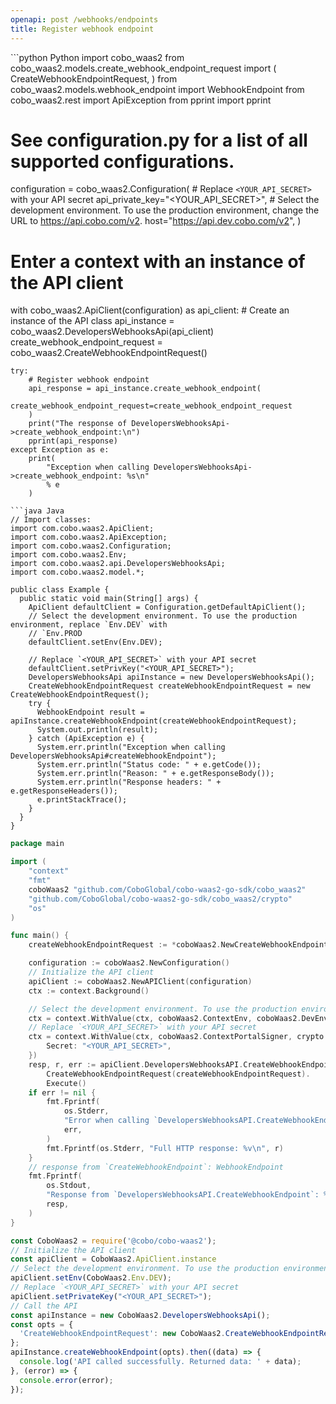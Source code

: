 ```yaml
---
openapi: post /webhooks/endpoints
title: Register webhook endpoint
---
```


<RequestExample>
```python Python
import cobo_waas2
from cobo_waas2.models.create_webhook_endpoint_request import (
    CreateWebhookEndpointRequest,
)
from cobo_waas2.models.webhook_endpoint import WebhookEndpoint
from cobo_waas2.rest import ApiException
from pprint import pprint

# See configuration.py for a list of all supported configurations.
configuration = cobo_waas2.Configuration(
    # Replace `<YOUR_API_SECRET>` with your API secret
    api_private_key="<YOUR_API_SECRET>",
    # Select the development environment. To use the production environment, change the URL to https://api.cobo.com/v2.
    host="https://api.dev.cobo.com/v2",
)
# Enter a context with an instance of the API client
with cobo_waas2.ApiClient(configuration) as api_client:
    # Create an instance of the API class
    api_instance = cobo_waas2.DevelopersWebhooksApi(api_client)
    create_webhook_endpoint_request = cobo_waas2.CreateWebhookEndpointRequest()

    try:
        # Register webhook endpoint
        api_response = api_instance.create_webhook_endpoint(
            create_webhook_endpoint_request=create_webhook_endpoint_request
        )
        print("The response of DevelopersWebhooksApi->create_webhook_endpoint:\n")
        pprint(api_response)
    except Exception as e:
        print(
            "Exception when calling DevelopersWebhooksApi->create_webhook_endpoint: %s\n"
            % e
        )

```
```java Java
// Import classes:
import com.cobo.waas2.ApiClient;
import com.cobo.waas2.ApiException;
import com.cobo.waas2.Configuration;
import com.cobo.waas2.Env;
import com.cobo.waas2.api.DevelopersWebhooksApi;
import com.cobo.waas2.model.*;

public class Example {
  public static void main(String[] args) {
    ApiClient defaultClient = Configuration.getDefaultApiClient();
    // Select the development environment. To use the production environment, replace `Env.DEV` with
    // `Env.PROD
    defaultClient.setEnv(Env.DEV);

    // Replace `<YOUR_API_SECRET>` with your API secret
    defaultClient.setPrivKey("<YOUR_API_SECRET>");
    DevelopersWebhooksApi apiInstance = new DevelopersWebhooksApi();
    CreateWebhookEndpointRequest createWebhookEndpointRequest = new CreateWebhookEndpointRequest();
    try {
      WebhookEndpoint result = apiInstance.createWebhookEndpoint(createWebhookEndpointRequest);
      System.out.println(result);
    } catch (ApiException e) {
      System.err.println("Exception when calling DevelopersWebhooksApi#createWebhookEndpoint");
      System.err.println("Status code: " + e.getCode());
      System.err.println("Reason: " + e.getResponseBody());
      System.err.println("Response headers: " + e.getResponseHeaders());
      e.printStackTrace();
    }
  }
}

```
```go Go
package main

import (
	"context"
	"fmt"
	coboWaas2 "github.com/CoboGlobal/cobo-waas2-go-sdk/cobo_waas2"
	"github.com/CoboGlobal/cobo-waas2-go-sdk/cobo_waas2/crypto"
	"os"
)

func main() {
	createWebhookEndpointRequest := *coboWaas2.NewCreateWebhookEndpointRequest("https://example.com/webhook", []coboWaas2.WebhookEventType{coboWaas2.WebhookEventType("wallets.transaction.created")})

	configuration := coboWaas2.NewConfiguration()
	// Initialize the API client
	apiClient := coboWaas2.NewAPIClient(configuration)
	ctx := context.Background()

	// Select the development environment. To use the production environment, replace coboWaas2.DevEnv with coboWaas2.ProdEnv
	ctx = context.WithValue(ctx, coboWaas2.ContextEnv, coboWaas2.DevEnv)
	// Replace `<YOUR_API_SECRET>` with your API secret
	ctx = context.WithValue(ctx, coboWaas2.ContextPortalSigner, crypto.Ed25519Signer{
		Secret: "<YOUR_API_SECRET>",
	})
	resp, r, err := apiClient.DevelopersWebhooksAPI.CreateWebhookEndpoint(ctx).
		CreateWebhookEndpointRequest(createWebhookEndpointRequest).
		Execute()
	if err != nil {
		fmt.Fprintf(
			os.Stderr,
			"Error when calling `DevelopersWebhooksAPI.CreateWebhookEndpoint``: %v\n",
			err,
		)
		fmt.Fprintf(os.Stderr, "Full HTTP response: %v\n", r)
	}
	// response from `CreateWebhookEndpoint`: WebhookEndpoint
	fmt.Fprintf(
		os.Stdout,
		"Response from `DevelopersWebhooksAPI.CreateWebhookEndpoint`: %v\n",
		resp,
	)
}

```
```javascript JavaScript
const CoboWaas2 = require('@cobo/cobo-waas2');
// Initialize the API client
const apiClient = CoboWaas2.ApiClient.instance
// Select the development environment. To use the production environment, replace `Env.DEV` with `Env.PROD`
apiClient.setEnv(CoboWaas2.Env.DEV);
// Replace `<YOUR_API_SECRET>` with your API secret
apiClient.setPrivateKey("<YOUR_API_SECRET>");
// Call the API
const apiInstance = new CoboWaas2.DevelopersWebhooksApi();
const opts = {
  'CreateWebhookEndpointRequest': new CoboWaas2.CreateWebhookEndpointRequest()
};
apiInstance.createWebhookEndpoint(opts).then((data) => {
  console.log('API called successfully. Returned data: ' + data);
}, (error) => {
  console.error(error);
});
```
</RequestExample>